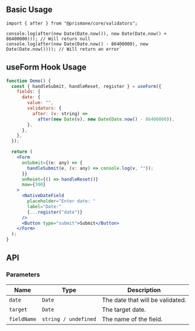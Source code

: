 ## Basic Usage

```tsx
import { after } from "@prismane/core/validators";

console.log(after(new Date(Date.now()), new Date(Date.now() + 86400000))); // Will return null
console.log(after(new Date(Date.now() - 86400000), new Date(Date.now()))); // Will return an error`
```

## useForm Hook Usage

```jsx
function Demo() {
  const { handleSubmit, handleReset, register } = useForm({
    fields: {
      date: {
        value: "",
        validators: {
          after: (v: string) =>
            after(new Date(v), new Date(Date.now() - 86400000)),
        },
      },
    },
  });

  return (
    <Form
      onSubmit={(e: any) => {
        handleSubmit(e, (v: any) => console.log(v, ""));
      }}
      onReset={() => handleReset()}
      maw={300}
    >
      <NativeDateField
        placeholder="Enter date: "
        label="Date:"
        {...register("date")}
      />
      <Button type="submit">Submit</Button>
    </Form>
  );
}
```

## API

### Parameters

| Name        | Type                 | Description                      |
| ----------- | -------------------- | -------------------------------- |
| `date`      | `Date`               | The date that will be validated. |
| `target`    | `Date`               | The target date.                 |
| `fieldName` | `string / undefined` | The name of the field.           |
